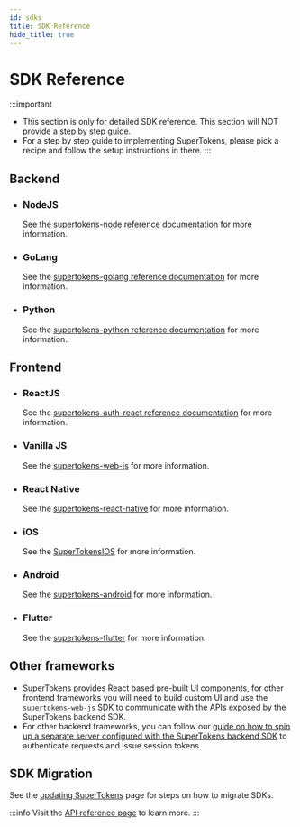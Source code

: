 ```yaml
---
id: sdks
title: SDK Reference
hide_title: true
---
```


<!-- COPY DOCS -->
<!-- ./community/sdks.mdx -->


# SDK Reference

:::important
- This section is only for detailed SDK reference. This section will NOT provide a step by step guide.
- For a step by step guide to implementing SuperTokens, please <GuidesLink>pick a recipe</GuidesLink> and follow the setup instructions in there.
:::

## Backend

- ### NodeJS

    See the [supertokens-node reference documentation](https://supertokens.com/docs/nodejs) for more information.

- ### GoLang

    See the [supertokens-golang reference documentation](https://supertokens.com/docs/golang) for more information.

- ### Python

    See the [supertokens-python reference documentation](https://supertokens.com/docs/python) for more information.

## Frontend

- ### ReactJS

    See the [supertokens-auth-react reference documentation](https://supertokens.com/docs/auth-react) for more information.

- ### Vanilla JS

    See the [supertokens-web-js](https://supertokens.com/docs/web-js) for more information.

- ### React Native

    See the [supertokens-react-native](https://supertokens.com/docs/react-native) for more information.

- ### iOS

    See the [SuperTokensIOS](https://supertokens.com/docs/ios) for more information.

- ### Android

    See the [supertokens-android](https://supertokens.com/docs/android) for more information.

- ### Flutter
    See the [supertokens-flutter](https://supertokens.com/docs/flutter) for more information.


## Other frameworks
- SuperTokens provides React based pre-built UI components, for other frontend frameworks you will need to build custom UI and use the `supertokens-web-js` SDK to communicate with the APIs exposed by the SuperTokens backend SDK.
- For other backend frameworks, you can follow our [guide on how to spin up a separate server configured with the SuperTokens backend SDK](/docs/community/other-frameworks) to authenticate requests and issue session tokens.

## SDK Migration

See the [updating SuperTokens](./updating-supertokens) page for steps on how to migrate SDKs.

:::info
Visit the [API reference page](./apis) to learn more.
:::
